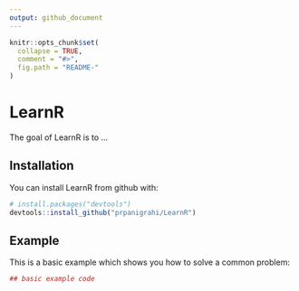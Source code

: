 ```yaml
---
output: github_document
---
```


<!-- README.md is generated from README.Rmd. Please edit that file -->

```r
knitr::opts_chunk$set(
  collapse = TRUE,
  comment = "#>",
  fig.path = "README-"
)
```

# LearnR

The goal of LearnR is to ...

## Installation

You can install LearnR from github with:

```r
# install.packages("devtools")
devtools::install_github("prpanigrahi/LearnR")
```

## Example

This is a basic example which shows you how to solve a common problem:

```r
## basic example code
```
